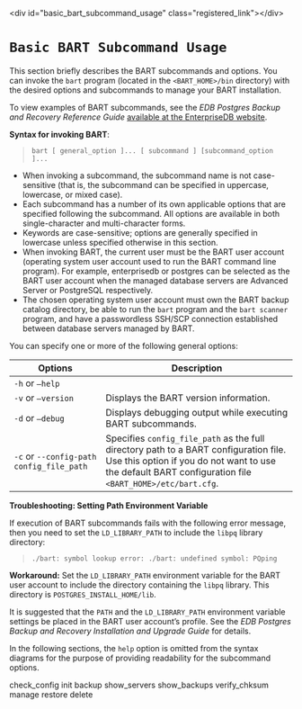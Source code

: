 \<div id="basic\_bart\_subcommand\_usage" class="registered\_link"\>\</div\>

# `Basic BART Subcommand Usage`

This section briefly describes the BART subcommands and options. You can invoke the `bart` program (located in the `<BART_HOME>/bin` directory) with the desired options and subcommands to manage your BART installation.

To view examples of BART subcommands, see the *EDB Postgres Backup and Recovery Reference Guide* [available at the EnterpriseDB website](https://www.enterprisedb.com/edb-docs/).

**Syntax for invoking BART**:

> `bart [ general_option ]... [ subcommand ] [subcommand_option ]...`

  - When invoking a subcommand, the subcommand name is not case-sensitive (that is, the subcommand can be specified in uppercase, lowercase, or mixed case).
  - Each subcommand has a number of its own applicable options that are specified following the subcommand. All options are available in both single-character and multi-character forms.
  - Keywords are case-sensitive; options are generally specified in lowercase unless specified otherwise in this section.
  - When invoking BART, the current user must be the BART user account (operating system user account used to run the BART command line program). For example, enterprisedb or postgres can be selected as the BART user account when the managed database servers are Advanced Server or PostgreSQL respectively.
  - The chosen operating system user account must own the BART backup catalog directory, be able to run the `bart` program and the `bart scanner` program, and have a passwordless SSH/SCP connection established between database servers managed by BART.

You can specify one or more of the following general options:

| Options                                  | Description                                                                                                                                                                                                                                                 |
| ---------------------------------------- | ----------------------------------------------------------------------------------------------------------------------------------------------------------------------------------------------------------------------------------------------------------- |
| `-h` or `–help`                          | | Displays general syntax and information on BART usage. | All subcommands support a help option (`-h`, `--help`). If the help option is specified, information is displayed regarding that particular subcommand. The subcommand, itself, is not executed. |
| `-v` or `–version`                       | Displays the BART version information.                                                                                                                                                                                                                      |
| `-d` or `–debug`                         | Displays debugging output while executing BART subcommands.                                                                                                                                                                                                 |
| `-c` or `--config-path config_file_path` | Specifies `config_file_path` as the full directory path to a BART configuration file. Use this option if you do not want to use the default BART configuration file `<BART_HOME>/etc/bart.cfg`.                                                             |

**Troubleshooting: Setting Path Environment Variable**

If execution of BART subcommands fails with the following error message, then you need to set the `LD_LIBRARY_PATH` to include the `libpq` library directory:

> `./bart: symbol lookup error: ./bart: undefined symbol: PQping`

**Workaround:** Set the `LD_LIBRARY_PATH` environment variable for the BART user account to include the directory containing the `libpq` library. This directory is `POSTGRES_INSTALL_HOME/lib`.

It is suggested that the `PATH` and the `LD_LIBRARY_PATH` environment variable settings be placed in the BART user account’s profile. See the *EDB Postgres Backup and Recovery Installation and Upgrade Guide* for details.

In the following sections, the `help` option is omitted from the syntax diagrams for the purpose of providing readability for the subcommand options.

<div class="toctree" data-maxdepth="3">

check\_config init backup show\_servers show\_backups verify\_chksum manage restore delete

</div>
